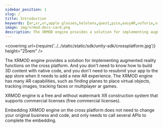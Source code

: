 ```yaml
---
sidebar_position: 1
slug: /
title: Introduction 
keywords: [ar,xr,vr,apple glasses,hololens,quest,pico,easyAR,vuforia,xrmod,mod,doc,XR,facebook,meta,unity]
image: img/xrmod-docs-card.png
description: The XRMOD engine provides a solution for implementing augmented reality functions on the cross platform. And you don't need to know how to build 3D content with native code, and you don't need to resubmit your app to the app store when it needs to add a new AR experience. The XRMOD engine has many AR capabilities, such as finding planes to place virtual objects, tracking images, tracking faces or multiplayer ar games.
---
```


<coverimg url={require('../../static/static/sdk/unity-sdk/crossplatform.jpg')} height="25rem" />


The XRMOD engine provides a solution for implementing augmented reality functions on the cross platform. And you don't need to know how to build 3D content with native code, and you don't need to resubmit your app to the app store when it needs to add a new AR experience. The XRMOD engine has many AR capabilities, such as finding planes to place virtual objects, tracking images, tracking faces or multiplayer ar games.

XRMOD engine is a free and without watermark XR construction system that supports commercial licenses (free commercial licenses).


Embedding XRMOD engine on the cross platform does not need to change your original business and code, and only needs to call several APIs to complete the embedding.


<!--- cross平台嵌入XRMOD engine无需更改您原本的业务和代码，仅需调用若干个API即可完成嵌入。--->

